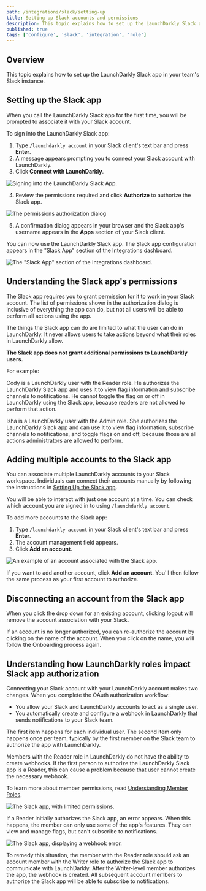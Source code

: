 ```yaml
---
path: /integrations/slack/setting-up
title: Setting up Slack accounts and permissions
description: This topic explains how to set up the LaunchDarkly Slack app in your team's Slack instance.
published: true
tags: ['configure', 'slack', 'integration', 'role']
---
```


## Overview

This topic explains how to set up the LaunchDarkly Slack app in your team's Slack instance.

## Setting up the Slack app

When you call the LaunchDarkly Slack app for the first time, you will be prompted to associate it with your Slack account.

To sign into the LaunchDarkly Slack app:

1. Type `/launchdarkly account` in your Slack client's text bar and press **Enter**.
2. A message appears prompting you to connect your Slack account with LaunchDarkly.
3. Click **Connect with LaunchDarkly**.

![Signing into the LaunchDarkly Slack App.](slack-ld-connect.png)

4. Review the permissions required and click **Authorize** to authorize the Slack app.

![The permissions authorization dialog](slack-ld-authorize.png)

5. A confirmation dialog appears in your browser and the Slack app's username appears in the **Apps** section of your Slack client.

You can now use the LaunchDarkly Slack app. The Slack app configuration appears in the "Slack App" section of the Integrations dashboard.

![The "Slack App" section of the Integrations dashboard.](slack-integration-card.png)

## Understanding the Slack app's permissions

The Slack app requires you to grant permission for it to work in your Slack account. The list of permissions shown in the authorization dialog is inclusive of everything the app can do, but not all users will be able to perform all actions using the app.

The things the Slack app can do are limited to what the user can do in LaunchDarkly. It never allows users to take actions beyond what their roles in LaunchDarkly allow.

**The Slack app does not grant additional permissions to LaunchDarkly users.**

For example:

Cody is a LaunchDarkly user with the Reader role. He authorizes the LaunchDarkly Slack app and uses it to view flag information and subscribe channels to notifications. He cannot toggle the flag on or off in LaunchDarkly using the Slack app, because readers are not allowed to perform that action.

Isha is a LaunchDarkly user with the Admin role. She authorizes the LaunchDarkly Slack app and can use it to view flag information, subscribe channels to notifications, and toggle flags on and off, because those are all actions administrators are allowed to perform.

## Adding multiple accounts to the Slack app

You can associate multiple LaunchDarkly accounts to your Slack workspace. Individuals can connect their accounts manually by following the instructions in [Setting Up the Slack app](#setting-up-the-slack-app).

You will be able to interact with just one account at a time. You can check which account you are signed in to using `/launchdarkly account`.

To add more accounts to the Slack app:

1. Type `/launchdarkly account` in your Slack client's text bar and press **Enter**.
2. The account management field appears.
3. Click **Add an account**.

![An example of an account associated with the Slack app.](slack-ld-add-account.png)

If you want to add another account, click **Add an account**. You'll then follow the same process as your first account to authorize.

## Disconnecting an account from the Slack app

When you click the drop down for an existing account, clicking logout will remove the account association with your Slack.

If an account is no longer authorized, you can re-authorize the account by clicking on the name of the account. When you click on the name, you will follow the Onboarding process again.

## Understanding how LaunchDarkly roles impact Slack app authorization

Connecting your Slack account with your LaunchDarkly account makes two changes. When you complete the OAuth authorization workflow:

- You allow your Slack and LaunchDarkly accounts to act as a single user.
- You automatically create and configure a webhook in LaunchDarkly that sends notifications to your Slack team.

The first item happens for each individual user. The second item only happens once per team, typically by the first member on the Slack team to authorize the app with LaunchDarkly.

Members with the Reader role in LaunchDarkly do not have the ability to create webhooks. If the first person to authorize the LaunchDarkly Slack app is a Reader, this can cause a problem because that user cannot create the necessary webhook.

To learn more about member permissions, read [Understanding Member Roles](/home/members/managing#understanding-member-roles).

![The Slack app, with limited permissions.](slack-ld-reader-authorization.png)

If a Reader initially authorizes the Slack app, an error appears. When this happens, the member can only use some of the app's features. They can view and manage flags, but can't subscribe to notifications.

![The Slack app, displaying a webhook error.](slack-ld-failed-subscribe.png)

To remedy this situation, the member with the Reader role should ask an account member with the Writer role to authorize the Slack app to communicate with LaunchDarkly. After the Writer-level member authorizes the app, the webhook is created. All subsequent account members to authorize the Slack app will be able to subscribe to notifications.
